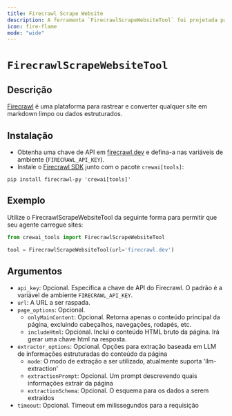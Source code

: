 ```yaml
---
title: Firecrawl Scrape Website
description: A ferramenta `FirecrawlScrapeWebsiteTool` foi projetada para fazer scraping de sites e convertê-los em markdown limpo ou dados estruturados.
icon: fire-flame
mode: "wide"
---
```


# `FirecrawlScrapeWebsiteTool`

## Descrição

[Firecrawl](https://firecrawl.dev) é uma plataforma para rastrear e converter qualquer site em markdown limpo ou dados estruturados.

## Instalação

- Obtenha uma chave de API em [firecrawl.dev](https://firecrawl.dev) e defina-a nas variáveis de ambiente (`FIRECRAWL_API_KEY`).
- Instale o [Firecrawl SDK](https://github.com/mendableai/firecrawl) junto com o pacote `crewai[tools]`:

```shell
pip install firecrawl-py 'crewai[tools]'
```

## Exemplo

Utilize o FirecrawlScrapeWebsiteTool da seguinte forma para permitir que seu agente carregue sites:

```python Code
from crewai_tools import FirecrawlScrapeWebsiteTool

tool = FirecrawlScrapeWebsiteTool(url='firecrawl.dev')
```

## Argumentos

- `api_key`: Opcional. Especifica a chave de API do Firecrawl. O padrão é a variável de ambiente `FIRECRAWL_API_KEY`.
- `url`: A URL a ser raspada.
- `page_options`: Opcional.
  - `onlyMainContent`: Opcional. Retorna apenas o conteúdo principal da página, excluindo cabeçalhos, navegações, rodapés, etc.
  - `includeHtml`: Opcional. Inclui o conteúdo HTML bruto da página. Irá gerar uma chave html na resposta.
- `extractor_options`: Opcional. Opções para extração baseada em LLM de informações estruturadas do conteúdo da página
  - `mode`: O modo de extração a ser utilizado, atualmente suporta 'llm-extraction'
  - `extractionPrompt`: Opcional. Um prompt descrevendo quais informações extrair da página
  - `extractionSchema`: Opcional. O esquema para os dados a serem extraídos
- `timeout`: Opcional. Timeout em milissegundos para a requisição